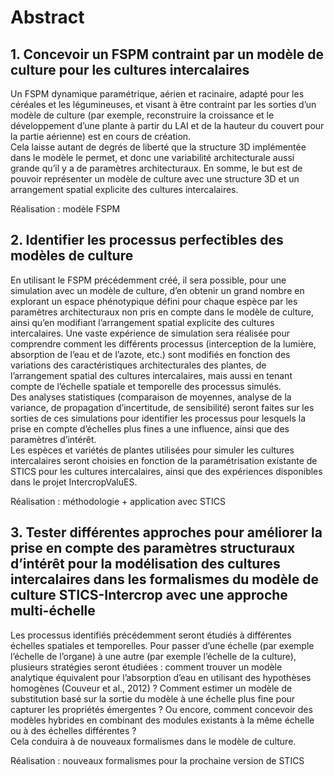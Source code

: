 # Abstract {.unnumbered}

## 1. Concevoir un FSPM contraint par un modèle de culture pour les cultures intercalaires  

Un FSPM dynamique paramétrique, aérien et racinaire, adapté pour les céréales et les légumineuses, 
et visant à être contraint par les sorties d’un modèle de culture (par exemple, reconstruire la croissance 
et le développement d’une plante à partir du LAI et de la hauteur du couvert pour la partie aérienne) est en cours de création.  
Cela laisse autant de degrés de liberté que la structure 3D implémentée dans le modèle le permet, et donc une variabilité architecturale 
aussi grande qu’il y a de paramètres architecturaux. En somme, le but est de pouvoir représenter un modèle de culture avec une structure 3D 
et un arrangement spatial explicite des cultures intercalaires.  

Réalisation : modèle FSPM  

## 2. Identifier les processus perfectibles des modèles de culture  

En utilisant le FSPM précédemment créé, il sera possible, pour une simulation avec un modèle de culture, 
d’en obtenir un grand nombre en explorant un espace phénotypique défini pour chaque espèce par 
les paramètres architecturaux non pris en compte dans le modèle de culture, ainsi qu’en modifiant 
l’arrangement spatial explicite des cultures intercalaires. Une vaste expérience de simulation sera réalisée 
pour comprendre comment les différents processus (interception de la lumière, absorption de l’eau et de l’azote, etc.) 
sont modifiés en fonction des variations des caractéristiques architecturales des plantes, de l’arrangement spatial 
des cultures intercalaires, mais aussi en tenant compte de l'échelle spatiale et temporelle des processus simulés.   
Des analyses statistiques (comparaison de moyennes, analyse de la variance, de propagation d’incertitude, de sensibilité) 
seront faites sur les sorties de ces simulations pour identifier les processus pour lesquels 
la prise en compte d’échelles plus fines a une influence, ainsi que des paramètres d’intérêt.  
Les espèces et variétés de plantes utilisées pour simuler les cultures intercalaires seront choisies en fonction 
de la paramétrisation existante de STICS pour les cultures intercalaires, 
ainsi que des expériences disponibles dans le projet IntercropValuES.  

Réalisation : méthodologie + application avec STICS  

## 3. Tester différentes approches pour améliorer la prise en compte des paramètres structuraux d’intérêt pour la modélisation des cultures intercalaires dans les formalismes du modèle de culture STICS-Intercrop avec une approche multi-échelle  

Les processus identifiés précédemment seront étudiés à différentes échelles spatiales et temporelles. 
Pour passer d'une échelle (par exemple l'échelle de l'organe) à une autre (par exemple l'échelle de la culture), 
plusieurs stratégies seront étudiées : comment trouver un modèle analytique équivalent pour l'absorption d'eau 
en utilisant des hypothèses homogènes (Couveur et al., 2012) ? 
Comment estimer un modèle de substitution basé sur la sortie du modèle à une échelle plus fine pour capturer les propriétés émergentes ? 
Ou encore, comment concevoir des modèles hybrides en combinant des modules existants à la même échelle ou à des échelles différentes ?  
Cela conduira à de nouveaux formalismes dans le modèle de culture.  

Réalisation : nouveaux formalismes pour la prochaine version de STICS  

